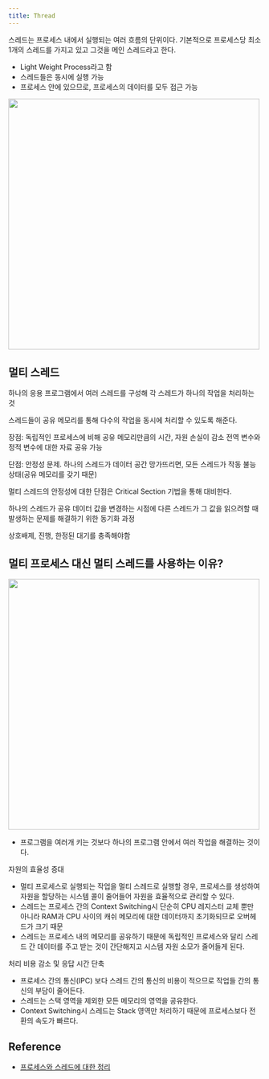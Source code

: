 ```yaml
---
title: Thread
---
```


스레드는 프로세스 내에서 실행되는 여러 흐름의 단위이다.
기본적으로 프로세스당 최소 1개의 스레드를 가지고 있고 그것을 메인 스레드라고 한다.

- Light Weight Process라고 함
- 스레드들은 동시에 실행 가능
- 프로세스 안에 있으므로, 프로세스의 데이터를 모두 접근 가능

<Image
  src="https://user-images.githubusercontent.com/63354527/229687230-26a46256-6861-4069-8908-1cd3dc545642.png"
  width="500px"
/>

## 멀티 스레드

하나의 응용 프로그램에서 여러 스레드를 구성해 각 스레드가 하나의 작업을 처리하는 것

스레드들이 공유 메모리를 통해 다수의 작업을 동시에 처리할 수 있도록 해준다.

장점: 독립적인 프로세스에 비해 공유 메모리만큼의 시간, 자원 손실이 감소
전역 변수와 정적 변수에 대한 자료 공유 가능

단점: 안정성 문제. 하나의 스레드가 데이터 공간 망가뜨리면, 모든 스레드가
작동 불능 상태(공유 메모리를 갖기 때문)

멀티 스레드의 안정성에 대한 단점은 Critical Section 기법을 통해 대비한다.

하나의 스레드가 공유 데이터 값을 변경하는 시점에 다른 스레드가 그 값을 읽으려할 때
발생하는 문제를 해결하기 위한 동기화 과정

상호배제, 진행, 한정된 대기를 충족해야함

## 멀티 프로세스 대신 멀티 스레드를 사용하는 이유?

<Image
  src="https://gmlwjd9405.github.io/images/os-process-and-thread/multi-thread.png"
  width="500px"
/>

- 프로그램을 여러개 키는 것보다 하나의 프로그램 안에서 여러 작업을 해결하는 것이다.

자원의 효율성 증대

- 멀티 프로세스로 실행되는 작업을 멀티 스레드로 실행할 경우, 프로세스를 생성하여 자원을 할당하는
  시스템 콜이 줄어들어 자원을 효율적으로 관리할 수 있다.
- 스레드는 프로세스 간의 Context Switching시 단순히 CPU 레지스터 교체 뿐만 아니라 RAM과
  CPU 사이의 캐쉬 메모리에 대한 데이터까지 초기화되므로 오버헤드가 크기 때문
- 스레드는 프로세스 내의 메모리를 공유하기 때문에 독립적인 프로세스와 달리 스레드 간 데이터를
  주고 받는 것이 간단해지고 시스템 자원 소모가 줄어들게 된다.

처리 비용 감소 및 응답 시간 단축

- 프로세스 간의 통신(IPC) 보다 스레드 간의 통신의 비용이 적으므로 작업들 간의 통신의 부담이 줄어든다.
- 스레드는 스택 영역을 제외한 모든 메모리의 영역을 공유한다.
- Context Switching시 스레드는 Stack 영역만 처리하기 때문에 프로세스보다 전환의 속도가 빠르다.

## Reference

- [프로세스와 스레드에 대한 정리](https://magi82.github.io/process-thread/)
